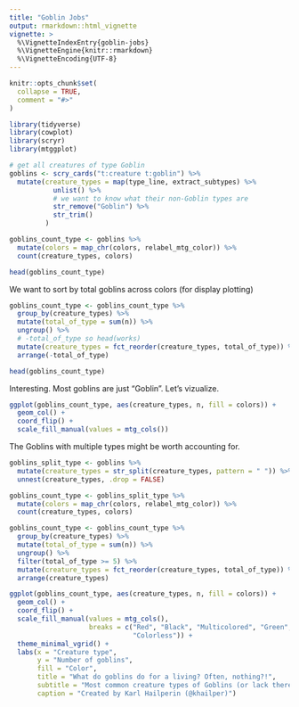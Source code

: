 ```yaml
---
title: "Goblin Jobs"
output: rmarkdown::html_vignette
vignette: >
  %\VignetteIndexEntry{goblin-jobs}
  %\VignetteEngine{knitr::rmarkdown}
  %\VignetteEncoding{UTF-8}
---
```


```r
knitr::opts_chunk$set(
  collapse = TRUE,
  comment = "#>"
)
```

```r
library(tidyverse)
library(cowplot)
library(scryr)
library(mtggplot)

# get all creatures of type Goblin
goblins <- scry_cards("t:creature t:goblin") %>% 
  mutate(creature_types = map(type_line, extract_subtypes) %>% 
           unlist() %>%
           # we want to know what their non-Goblin types are
           str_remove("Goblin") %>% 
           str_trim()
         )

```

```r
goblins_count_type <- goblins %>% 
  mutate(colors = map_chr(colors, relabel_mtg_color)) %>% 
  count(creature_types, colors)

head(goblins_count_type)
```

We want to sort by total goblins across colors (for display plotting)

```r
goblins_count_type <- goblins_count_type %>% 
  group_by(creature_types) %>% 
  mutate(total_of_type = sum(n)) %>% 
  ungroup() %>% 
  # -total_of_type so head(works)
  mutate(creature_types = fct_reorder(creature_types, total_of_type)) %>% 
  arrange(-total_of_type)

head(goblins_count_type)
```

Interesting. Most goblins are just "Goblin". Let's vizualize.
```r
ggplot(goblins_count_type, aes(creature_types, n, fill = colors)) + 
  geom_col() + 
  coord_flip() + 
  scale_fill_manual(values = mtg_cols())
```

The Goblins with multiple types might be worth accounting for.
```r
goblins_split_type <- goblins %>% 
  mutate(creature_types = str_split(creature_types, pattern = " ")) %>% 
  unnest(creature_types, .drop = FALSE)
```

```r
goblins_count_type <- goblins_split_type %>% 
  mutate(colors = map_chr(colors, relabel_mtg_color)) %>% 
  count(creature_types, colors)

goblins_count_type <- goblins_count_type %>% 
  group_by(creature_types) %>% 
  mutate(total_of_type = sum(n)) %>% 
  ungroup() %>% 
  filter(total_of_type >= 5) %>% 
  mutate(creature_types = fct_reorder(creature_types, total_of_type)) %>% 
  arrange(creature_types)
```

```r
ggplot(goblins_count_type, aes(creature_types, n, fill = colors)) + 
  geom_col() + 
  coord_flip() + 
  scale_fill_manual(values = mtg_cols(), 
                    breaks = c("Red", "Black", "Multicolored", "Green", 
                               "Colorless")) + 
  theme_minimal_vgrid() + 
  labs(x = "Creature type",
       y = "Number of goblins",
       fill = "Color",
       title = "What do goblins do for a living? Often, nothing?!",
       subtitle = "Most common creature types of Goblins (or lack thereof)", 
       caption = "Created by Karl Hailperin (@khailper)")
```
